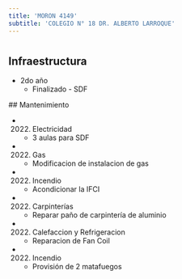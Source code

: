 ```yaml
---
title: 'MORON 4149'
subtitle: 'COLEGIO N° 18 DR. ALBERTO LARROQUE'
---
```


#
## Infraestructura

* 2do año 
    + Finalizado - SDF 


 ## Mantenimiento

*  (2022) Electricidad 
    + 3 aulas para SDF

*  (2022) Gas 
    + Modificacion de instalacion de gas

*  (2022) Incendio 
    + Acondicionar la IFCI

*  (2022) Carpinterías 
    + Reparar paño de carpintería de aluminio

*  (2022) Calefaccion y Refrigeracion 
    + Reparacion de Fan Coil

*  (2022) Incendio 
    + Provisión de 2 matafuegos







